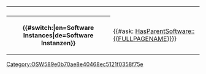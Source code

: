 <table class="info_box">
<tr>
<th class="heading" colspan="2">{{{_label_schema|Data Software}}}</th>
</tr>
<!--
<tr>
<td class="subheading" colspan="2">Info</td>
</tr>
-->
<tr>
<th>{{#switch:{{USERLANGUAGECODE}}|en=Software Instances|de=Software Instanzen}}</th>
<td>{{#ask: [[Category:OSW589e0b70ae8e40468ec5121f0358f75e]][[HasParentSoftware::{{FULLPAGENAME}}]]}}</td>
</tr>
</table>